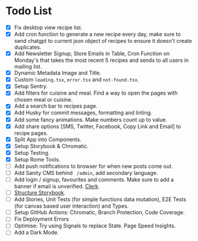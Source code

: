 
<Meta title="Documentation/Todo"/>

# Todo List

- [x] Fix desktop view recipe list.
- [x] Add cron function to generate a new recipe every day, make sure to send chatgpt to current json object of recipes to ensure it doesn't create duplicates.
- [x] Add Newsletter Signup, Store Emails in Table, Cron Function on Monday's that takes the most recent 5 recipes and sends to all users in mailing list.
- [x] Dynamic Metadata Image and Title.
- [x] Custom `loading.tsx`, `error.tsx` and `not-found.tsx`.
- [x] Setup Sentry.
- [x] Add filters for cuisine and meal. Find a way to open the pages with chosen meal or cuisine.
- [x] Add a search bar to recipes page.
- [x] Add Husky for commit messages, formatting and linting.
- [x] Add some fancy animations. Make numbers count up to value.
- [x] Add share options [SMS, Twitter, Facebook, Copy Link and Email] to recipe pages.
- [x] Split App into Components.
- [x] Setup Storybook & Chromatic.
- [x] Setup Testing.
- [x] Setup Rome Tools.
- [ ] Add push notifications to browser for when new posts come out.
- [ ] Add Sanity CMS behind ` /admin`, add secondary language.
- [ ] Add login / signup, favourites and comments. Make sure to add a banner if email is unverified. [Clerk](https://clerk.com).
- [ ] [Structure Storybook](https://storybook.js.org/blog/structuring-your-storybook/).
- [ ] Add Stories, Unit Tests (for simple functions data mutation), E2E Tests (for canvas based user interaction) and Types.
- [ ] Setup GitHub Actions: Chromatic, Branch Protection, Code Coverage.
- [ ] Fix Deployment Errors
- [ ] Optimise: Try using Signals to replace State. Page Speed Insights.
- [ ] Add a Dark Mode.

